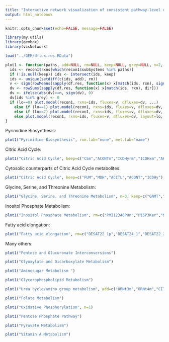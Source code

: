 ```yaml
---
title: "Interactive network visualization of consistent pathway-level differential flux patterns across datasets"
output: html_notebook
---
```


```r
knitr::opts_chunk$set(echo=FALSE, message=FALSE)
```

```r
library(my.utils)
library(gembox)
library(visNetwork)
```

```r
load("../GEM/dflux.res.RData")
```

```r
plot1 <- function(paths, add=NULL, rm=NULL, keep=NULL, grey=NULL, n=2, lo=0, ...) {
  ids <- recon1$rxns[which(recon1$subSystems %in% paths)]
  if (!is.null(keep)) ids <- intersect(ids, keep)
  ids <- unique(setdiff(c(ids, add), rm))
  v <- sign(rowMeans(sapply(df.res, function(x) x[match(ids, rxn), sign(mean1)])))
  dv <- rowSums(sapply(df.res, function(x) x[match(ids, rxn), dir]))
  dv <- ifelse(abs(dv)>=n, sign(dv), 0)
  dv[ids %in% grey] <- 0
  if (lo==0) plot.model(recon1, rxns=ids, fluxes=v, dfluxes=dv, ...)
    else if (lo==1) plot.model(recon1, rxns=ids, fluxes=v, dfluxes=dv, layout="layout_nicely", ...)
    else if (lo==2) plot.model(recon1, rxns=ids, fluxes=v, dfluxes=dv, layout="layout_with_fr", ...)
    else plot.model(recon1, rxns=ids, fluxes=v, dfluxes=dv, layout=lo, ...)
}
```

Pyrimidine Biosynthesis:

```r
plot1("Pyrimidine Biosynthesis", rxn.lab="none", met.lab="name")
```

Citric Acid Cycle:

```r
plot1("Citric Acid Cycle", keep=c("CSm","ACONTm","ICDHyrm","ICDHxm","AKGDm","SUCOASm","SUCOAS1m","SUCD1m","FUMm","MDHm"), met.lab="name", rxn.lab="none", grey=c("SUCOASm","SUCOAS1m"), seed=6)
```

Cytosolic counterparts of Citric Acid Cycle metabolites:

```r
plot1("Citric Acid Cycle", keep=c("FUM","MDH","ACITL","ACONT","ICDHy"), rm="ACITL", add=c("ASPTA","FUMtm","CITtam","AKGMALtm"), met.lab="name", rxn.lab="none")
```

Glycine, Serine, and Threonine Metabolism:

```r
plot1("Glycine, Serine, and Threonine Metabolism", n=3, keep=c("GNMT","GHMT2r","SERHL","2AMACHYD","ALR","AACTOOR","PGCD","PSERT","PSP_L","GLYATm","AOBUTDsm","BHMT","CHOLD2m","BETALDHxm","DMGDHm"), add=c("GLYBtm","GLYtm","DMGtm"), rm=c("AACTOOR","ALR","AOBUTDsm","DMGDHm","DMGtm","BHMT","GLYBtm","BETALDHxm","CHOLD2m"), rxn.lab="none", met.lab="name", seed=4)
```

Inositol Phosphate Metabolism:

```r
plot1("Inositol Phosphate Metabolism", rm=c("PMI12346PHn","PI5P3Ker","MI3456PK","PMI1346PH","MI13456PK","PMI12346PH","PI4P3Ker","PIK3er",grep("n$",recon1$rxns,value=TRUE),"MI134PK", "PI345P5P","PI45P3K","PI45P4P","PI3PP","PI5P3K"), n=3, rxn.lab="none", met.lab="id", met.lab.size=40, exclude.mets="dag_hs[c]", seed=3) #grey=c("PI345P3P","PI45P3K","PI345P5P","PI34P5K","PI5P3K","PI35P3P","PIK3","PI3PP")
```

Fatty acid elongation:

```r
plot1("Fatty acid elongation", rm=c("DESAT22_1p","DESAT24_1","DESAT22_2p"), n=1, rxn.lab="none", met.lab="id", met.lab.size=40, seed=3)
```

Many others:

```r
plot1("Pentose and Glucuronate Interconversions")
```

```r
plot1("Glyoxylate and Dicarboxylate Metabolism")
```

```r
plot1("Aminosugar Metabolism ")
```

```r
plot1("Glycerophospholipid Metabolism")
```

```r
plot1("Urea cycle/amino group metabolism", add=c("ORNt3m","ORNt4m","CITRtm","ARGSS","ARGSL"), rm=c("SARDHm","AGPRim"))
```

```r
plot1("Folate Metabolism")
```

```r
plot1("Oxidative Phosphorylation", n=1)
```

```r
plot1("Pentose Phosphate Pathway")
```

```r
plot1("Pyruvate Metabolism")
```

```r
plot1("Vitamin A Metabolism")
```


